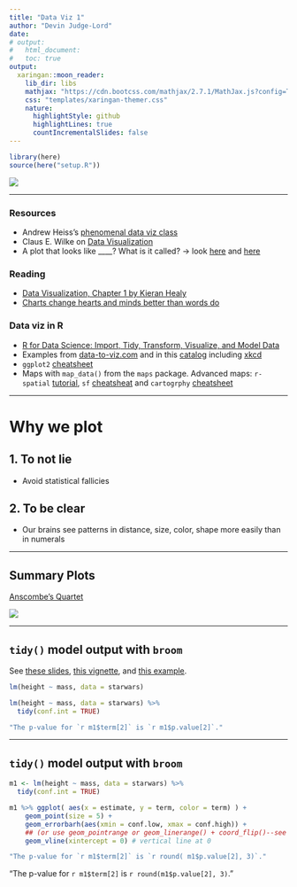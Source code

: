 ```yaml
---
title: "Data Viz 1"
author: "Devin Judge-Lord"
date: 
# output: 
#   html_document:
#   toc: true
output:
  xaringan::moon_reader:
    lib_dir: libs
    mathjax: "https://cdn.bootcss.com/mathjax/2.7.1/MathJax.js?config=TeX-AMS_HTML"
    css: "templates/xaringan-themer.css"
    nature:
      highlightStyle: github
      highlightLines: true
      countIncrementalSlides: false
---
```


```r
library(here)
source(here("setup.R"))
```

![](Figs/plot-type.png)

---

### Resources
- Andrew Heiss's [phenomenal data viz class](https://datavizf18.classes.andrewheiss.com/schedule/)
- Claus E. Wilke on [Data Visualization](https://serialmentor.com/dataviz/index.html)
<!-- [Basic principles of data viz](https://www.geckoboard.com/learn/data-literacy/data-visualization-tips/) -->
- A plot that looks like ____? What is it called? -> look 
[here](https://datavizcatalogue.com/) and
[here](https://datavizproject.com/)

### Reading
- [Data Visualization, Chapter 1 by Kieran Healy](http://socviz.co/lookatdata.html)
- [Charts change hearts and minds better than words do](https://www.washingtonpost.com/news/wonk/wp/2018/06/15/study-charts-change-hearts-and-minds-better-than-words-do/?utm_term=.89d85fd285ba)

### Data viz in R
- [R for Data Science: Import, Tidy, Transform, Visualize, and Model Data](https://r4ds.had.co.nz/data-visualisation.html)
- Examples from [data-to-viz.com](https://www.data-to-viz.com/) and in this [catalog](http://shinyapps.stat.ubc.ca/r-graph-catalog/) including [xkcd](http://shinyapps.stat.ubc.ca/r-graph-catalog/#0003_xkcd-and-direct-labelling)
- `ggplot2` [cheatsheet](https://www.rstudio.com/resources/cheatsheets/#ggplot2)
- Maps with `map_data()` from the `maps` package. Advanced maps: `r-spatial` [tutorial](https://r-spatial.github.io/sf/articles/sf5.html), `sf` [cheatsheat](https://github.com/rstudio/cheatsheets/blob/master/sf.pdf)  and `cartogrphy` [cheatsheet](https://github.com/riatelab/cartography)

---

# Why we plot 
## 1. To not lie
- Avoid statistical fallicies

## 2. To be clear
- Our brains see patterns in distance, size, color, shape more easily than in numerals

---

## Summary Plots

[Anscombe’s Quartet](https://www.geckoboard.com/learn/data-literacy/statistical-fallacies/danger-of-summary-metrics/)

![](figs/stats-dangers-metrics.png)

---

## `tidy()` model output with `broom`
See [these slides](https://opr.princeton.edu/workshops/Downloads/2016Jan_BroomRobinson.pdf),
[this vignette](https://cran.r-project.org/web/packages/broom/vignettes/broom.html), and 
[this example](http://varianceexplained.org/r/broom-intro/).

```r
lm(height ~ mass, data = starwars)
```

```r
lm(height ~ mass, data = starwars) %>%
  tidy(conf.int = TRUE)
```

```r
"The p-value for `r m1$term[2]` is `r m1$p.value[2]`."
```


---

## `tidy()` model output with `broom`


```r
m1 <- lm(height ~ mass, data = starwars) %>% 
  tidy(conf.int = TRUE) 

m1 %>% ggplot( aes(x = estimate, y = term, color = term) ) +
    geom_point(size = 5) + 
    geom_errorbarh(aes(xmin = conf.low, xmax = conf.high)) +
    ## (or use geom_pointrange or geom_linerange() + coord_flip()--see cheatsheet)
    geom_vline(xintercept = 0) # vertical line at 0
```

```r
"The p-value for `r m1$term[2]` is `r round( m1$p.value[2], 3)`."
```
"The p-value for `r m1$term[2]` is `r round(m1$p.value[2], 3)`."


<!--

## Canada 
[From Kieran Healy](https://kieranhealy.org/blog/archives/2018/12/09/canada-map/)


-->

